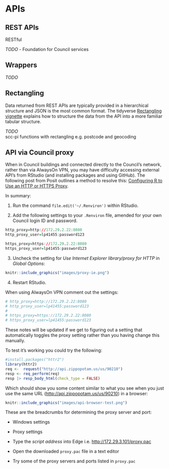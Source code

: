 # APIs {#api}

## REST APIs

RESTful

_TODO_
 - Foundation for Council services

## Wrappers {#wrappers}

_TODO_

## Rectangling  

Data returned from REST APIs are typically provided in a hierarchical structure and JSON is the most common format. The tidyverse [Rectangling vignette](https://tidyr.tidyverse.org/articles/rectangle.html) explains how to structure the data from the API into a more familiar tabular structure.

_TODO_   
scc-pi functions with rectangling e.g. postcode and geocoding  

## API via Council proxy  

When in Council buildings and connected directly to the Council's network, rather than via AlwaysOn VPN, you may have difficulty accessing external API's from RStudio (and installing packages and using GitHub). The following post from Posit outlines a method to resolve this: [Configuring R to Use an HTTP or HTTPS Proxy](https://support.posit.co/hc/en-us/articles/200488488-Configuring-R-to-Use-an-HTTP-or-HTTPS-Proxy). 

In summary:  

1. Run the command `file.edit('~/.Renviron')` within RStudio.   

2. Add the following settings to your `.Renviron` file, amended for your own Council login ID and password.  

```r
http_proxy=http://172.29.2.22:8080
http_proxy_user=lp41455:password123

https_proxy=https://172.29.2.22:8080
https_proxy_user=lp41455:password123
```

3. Uncheck the setting for *Use Internet Explorer library/proxy for HTTP* in *Global Options*:  

```r
knitr::include_graphics("images/proxy-ie.png")
```

4. Restart RStudio.

When using AlwaysOn VPN comment out the settings:  

```r
# http_proxy=http://172.29.2.22:8080
# http_proxy_user=lp41455:password123
# 
# https_proxy=https://172.29.2.22:8080
# https_proxy_user=lp41455:password123
```

These notes will be updated if we get to figuring out a setting that automatically toggles the proxy setting rather than you having change this manually.  

To test it's working you could try the following:  

```r
#install.packages("httr2")
library(httr2)
req <-  request("http://api.zippopotam.us/us/90210")
resp <- req_perform(req)
resp |> resp_body_html(check_type = FALSE)
```

Which should show you some content similar to what you see when you just use the same URL ([http://api.zippopotam.us/us/90210](http://api.zippopotam.us/us/90210)) in a browser: 

```r
knitr::include_graphics("images/api-browser-test.png")
```

These are the breadcrumbs for determining the proxy server and port:  

* Windows settings  

* Proxy settings

* Type the *script address* into Edge i.e. [http://172.29.3.101/proxy.pac](http://172.29.3.101/proxy.pac)  

* Open the downloaded `proxy.pac` file in a text editor

* Try some of the proxy servers and ports listed in `proxy.pac`  

